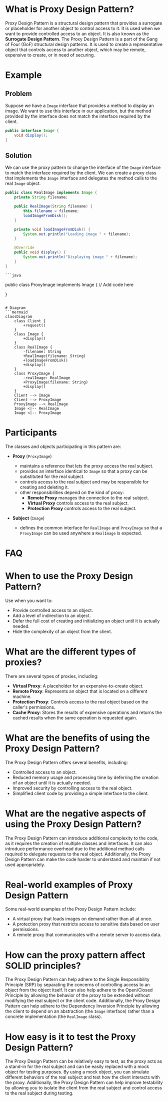 # What is Proxy Design Pattern?

Proxy Design Pattern is a structural design pattern that provides a surrogate or placeholder for another object to control access to it. It is used when we want to provide controlled access to an object. It is also known as the **Surrogate Design Pattern**.
The Proxy Design Pattern is a part of the Gang of Four (GoF) structural design patterns. It is used to create a representative object that controls access to another object, which may be remote, expensive to create, or in need of securing.


# Example

## Problem

Suppose we have a `Image` interface that provides a method to display an image. We want to use this interface in our application, but the method provided by the interface does not match the interface required by the client.

```java
public interface Image {
    void display();
}
```

## Solution

We can use the proxy pattern to change the interface of the `Image` interface to match the interface required by the client. We can create a proxy class that implements the `Image` interface and delegates the method calls to the real `Image` object.

```java
public class RealImage implements Image {
    private String filename;

    public RealImage(String filename) {
        this.filename = filename;
        loadImageFromDisk();
    }

    private void loadImageFromDisk() {
        System.out.println("Loading image " + filename);
    }

    @Override
    public void display() {
        System.out.println("Displaying image " + filename);
    }
}
```
    
    ```java

public class ProxyImage implements Image {
      //  Add code here
    
}
```

# Diagram
```mermaid
classDiagram
    class Client {
        +request()
    }
    class Image {
        +display()
    }
    class RealImage {
        -filename: String
        +RealImage(filename: String)
        +loadImageFromDisk()
        +display()
    }
    class ProxyImage {
        -realImage: RealImage
        +ProxyImage(filename: String)
        +display()
    }
    Client --> Image
    Client --> ProxyImage
    ProxyImage --> RealImage
    Image <|-- RealImage
    Image <|-- ProxyImage
```

# Participants

The classes and objects participating in this pattern are:

- **Proxy** (`ProxyImage`)
  - maintains a reference that lets the proxy access the real subject.
  - provides an interface identical to `Image` so that a proxy can be substituted for the real subject.
  - controls access to the real subject and may be responsible for creating and deleting it.
  - other responsibilities depend on the kind of proxy:
    - **Remote Proxy** manages the connection to the real subject.
    - **Virtual Proxy** controls access to the real subject.
    - **Protection Proxy** controls access to the real subject.


- **Subject** (`Image`)
    - defines the common interface for `RealImage` and `ProxyImage` so that a `ProxyImage` can be used anywhere a `RealImage` is expected.


 # FAQ

# When to use the Proxy Design Pattern?
Use when you want to:
- Provide controlled access to an object.
- Add a level of indirection to an object.
- Defer the full cost of creating and initializing an object until it is actually needed.
- Hide the complexity of an object from the client.

# What are the different types of proxies?

There are several types of proxies, including:
- **Virtual Proxy**: A placeholder for an expensive-to-create object.
- **Remote Proxy**: Represents an object that is located on a different machine.
- **Protection Proxy**: Controls access to the real object based on the caller's permissions.
- **Cache Proxy**: Stores the results of expensive operations and returns the cached results when the same operation is requested again.

# What are the benefits of using the Proxy Design Pattern?

The Proxy Design Pattern offers several benefits, including:
- Controlled access to an object.
- Reduced memory usage and processing time by deferring the creation of an object until it is actually needed.
- Improved security by controlling access to the real object.
- Simplified client code by providing a simple interface to the client.

# What are the negative aspects of using the Proxy Design Pattern?

The Proxy Design Pattern can introduce additional complexity to the code, as it requires the creation of multiple classes and interfaces. 
It can also introduce performance overhead due to the additional method calls required to delegate requests to the real object.
Additionally, the Proxy Design Pattern can make the code harder to understand and maintain if not used appropriately.

# Real-world examples of Proxy Design Pattern

Some real-world examples of the Proxy Design Pattern include:
- A virtual proxy that loads images on demand rather than all at once.
- A protection proxy that restricts access to sensitive data based on user permissions.
- A remote proxy that communicates with a remote server to access data.

# How can the proxy pattern affect SOLID principles?

The Proxy Design Pattern can help adhere to the Single Responsibility Principle (SRP) by separating the concerns of controlling access to an object from the object itself. It can also help adhere to the Open/Closed Principle by allowing the behavior of the proxy to be extended without modifying the real subject or the client code. Additionally, the Proxy Design Pattern can help adhere to the Dependency Inversion Principle by allowing the client to depend on an abstraction (the `Image` interface) rather than a concrete implementation (the `RealImage` class).

# How easy is it to test the Proxy Design Pattern?

The Proxy Design Pattern can be relatively easy to test, as the proxy acts as a stand-in for the real subject and can be easily replaced with a mock object for testing purposes. 
By using a mock object, you can simulate different behaviors of the real subject and test how the client interacts with the proxy. 
Additionally, the Proxy Design Pattern can help improve testability by allowing you to isolate the client from the real subject and control access to the real subject during testing.















